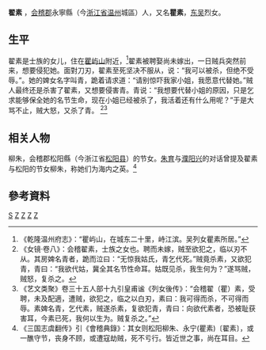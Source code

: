 '''翟素''' {{BD|？年||？年||catIdx=Z}}，[[会稽郡|会稽郡]]永寧縣（今[[浙江省|浙江省]][[温州|温州]]城區）人，又名'''瞿素'''，[[孫吳|东吴]]烈女。

==生平==
翟素是士族的女儿，住在[[瞿屿山|瞿屿山]]附近，<ref>《乾隆温州府志》：“瞿屿山，在城东二十里，峙江滨。吴列女瞿素所居。”</ref>翟素被聘娶尚未嫁出，一日贼兵突然前来，想要侵犯她。面對刀刃，翟素至死坚决不服从，说：“我可以被杀，但绝不受辱。”。她的婢女名字叫青，跪着请求道：“请别惊吓我家小姐，我愿意代替她。”贼人最终还是杀害了翟素，又想要侵害青。青说：“我想要代替小姐的原因，只是乞求能够保全她的名节生命，现在小姐已经被杀了，我活着还有什么用呢？”于是大骂不止，贼大怒，又杀了青。
<ref>《女镜·卷八》：会稽翟素，士族之女也。聘而未嫁，贼至欲犯之，临以刃不从。其房婢名青者，跪而泣曰：“无惊我姑氏，青乞代死。”贼竟杀素，又欲犯青，青曰：“我欲代姑，冀全其名节性命耳。姑既见杀，我生何为？”遂骂贼，贼怒，复杀之。</ref><ref>《艺文类聚》卷三十五人部十九引皇甫谧《列女後传》：“会稽翟（瞿）素，受聘，未及配適，遭贼，欲犯之，临之以白刃，素曰：我可得而杀，不可得而辱。素婢名青，乞代素，贼遂杀素，复欲犯青，青曰：向欲代素者，恐被耻获害耳，今素已死，我何以生为。贼复杀之。”</ref>

==相关人物==
柳朱，会稽郡松阳縣（今浙江省[[松阳县|松阳县]]）的节女。[[朱育|朱育]]与[[濮阳兴|濮阳兴]]的对话曾提及翟素与松阳的节女柳朱，称她们为海内之英。<ref>《三国志虞翻传》引《會稽典錄》：其女则松阳柳朱、永宁(瞿素)〔翟素〕，或一醮守节，丧身不顾，或遭寇劫贼，死不亏行。皆近世之事，尚在耳目。</ref>

==參考資料==
[[Category:翟姓|S]]
[[Category:東吳女性人物|Z]]
[[Category:温州人|Z]]
[[Category:会稽人|Z]]
[[Category:東吳被殺害人物|Z]]